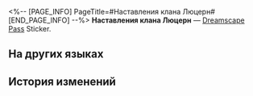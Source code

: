 <%-- [PAGE_INFO]
PageTitle=#Наставления клана Люцерн#
[END_PAGE_INFO] --%>
{{Предмет Инфобокс
|id          = 223732
|Изображение = Dreamscape Pass Sticker Text.png
|Тип         = Dreamscape Pass Sticker
|Тип2        = Звёзды в грёзах Stickers
|Инвентарь   = 
|Редкость    = 4
|Эффект      = 
|Описание    = Пронумерованные наклейки, используемые для украшения дневника сновидений. Бывают самыми разными.
|Источник1   = [[Исследуйте герб клана Люцерн в Резиденции утренней росы]]
}}
{{Описание|«Заводите больше друзей, ведь друзья - это богатство!»}}
'''Наставления клана Люцерн''' — [[Dreamscape Pass]] Sticker.

==На других языках==
{{На других языках
|en   = Alfalfa Family Teachings
|zhs  = 苜蓿草家训
|zht  = 苜蓿草家訓
|ja   = ルーサン家家訓
|ko   = 알팔파 가훈
|es   = Enseñanzas de la familia Alfalfa
|fr   = Devise de la Maison Grand-Trèfle
|ru   = Наставления клана Люцерн
|th   = คำสอนของตระกูล Alfalfa
|vi   = Phương Châm Của Gia Tộc Alfalfa
|de   = Lehre der Familie Alfalfa
|id   = Ajaran Alfalfa Family
|pt   = Ensinamentos da Família Alfafa
}}

==История изменений==
{{История изменений|3.5}}
